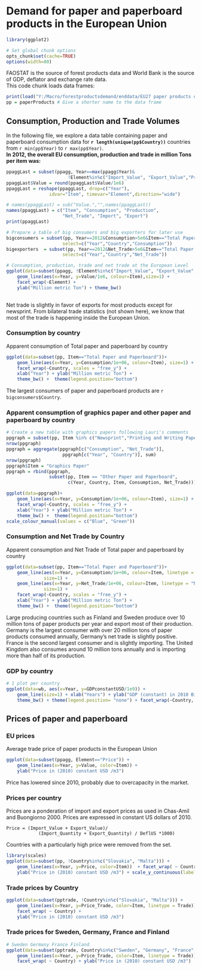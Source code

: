 Demand for paper and paperboard products in the European Union
========================================================
```r
library(ggplot2)

# Set global chunk options
opts_chunk$set(cache=TRUE)
options(width=80)
```

FAOSTAT is the source of forest products data and
World Bank is the source of GDP, deflator and exchange rate data.  
This code chunk loads data frames:
```r
print(load("Y:/Macro/forestproductsdemand/enddata/EU27 paper products demand.rdata"))
pp = paperProducts # Give a shorter name to the data frame
```


Consumption, Production and Trade Volumes
-----------------
In the following file, we explore a data table containing paper and paperboard consumption data for **`r length(unique(pp$Country))`** countries from `r min(pp$Year)` to `r max(pp$Year)`.  
**In 2012, the overall EU consumption, production and trade in million Tons per item was:**
```r

ppaggLast = subset(ppagg, Year==max(ppagg$Year)&
                       !Element%in%c("Import_Value", "Export_Value","Price"))
ppaggLast$Value = round(ppaggLast$Value/1e6)
ppaggLast = reshape(ppaggLast, drop=c("Year"),
                idvar="Item", timevar="Element",direction="wide")

# names(ppaggLast) = sub("Value.","",names(ppaggLast)) 
names(ppaggLast) = c("Item", "Consumption", "Production",
                     "Net_Trade", "Import", "Export")
print(ppaggLast)

# Prepare a table of big consumers and big exporters for later use
bigconsumers = subset(pp, Year==2012&Consumption>5e6&Item=="Total Paper and Paperboard", 
                     select=c("Year","Country","Consumption"))
bigexporters  = subset(pp, Year==2012&Net_Trade>5e6&Item=="Total Paper and Paperboard", 
                     select=c("Year","Country","Net_Trade"))
```


```r
# Consumption, production, trade and net trade at the European Level
ggplot(data=subset(ppagg, !Element%in%c("Import_Value", "Export_Value","Price"))) +  
    geom_line(aes(x=Year, y=Value/1e6, colour=Item),size=1) +
    facet_wrap(~Element) +
    ylab("Million metric Ton") + theme_bw()
 
```
Net trade is slightly in favor of exports for most products except for newsprint. From bilateral trade statistics (not shown here), we know that most of the trade is happening inside the European Union.

### Consumption by country 
Apparent consumption of Total paper and paperboard by country 
```r
ggplot(data=subset(pp, Item=="Total Paper and Paperboard"))+
    geom_line(aes(x=Year, y=Consumption/1e+06, colour=Item), size=1) + 
    facet_wrap(~Country, scales = "free_y") +
    xlab("Year") + ylab("Million metric Ton") + 
    theme_bw() +  theme(legend.position="bottom")
```
The largest consumers of paper and paperboard products are `r bigconsumers$Country`.


### Apparent consumption of graphics paper and other paper and paperboard by country 

```r
# Create a new table with graphics papers following Lauri's comments
ppgraph = subset(pp, Item %in% c("Newsprint","Printing and Writing Paper"))
nrow(ppgraph)
ppgraph = aggregate(ppgraph[c("Consumption", "Net_Trade")],
                     ppgraph[c("Year", "Country")], sum)
nrow(ppgraph)
ppgraph$Item = "Graphics Paper"
ppgraph = rbind(ppgraph, 
                subset(pp, Item == "Other Paper and Paperboard", 
                       c(Year, Country, Item, Consumption, Net_Trade)))

ggplot(data=ppgraph)+
    geom_line(aes(x=Year, y=Consumption/1e+06, colour=Item), size=1) + 
    facet_wrap(~Country, scales = "free_y") +
    xlab("Year") + ylab("Million metric Ton") + 
    theme_bw() +  theme(legend.position="bottom")
scale_colour_manual(values = c("Blue", "Green"))

```

### Consumption and Net Trade by Country
Apparent consumption and Net Trade of Total paper and paperboard by country 
```r
ggplot(data=subset(pp, Item=="Total Paper and Paperboard"))+
    geom_line(aes(x=Year, y=Consumption/1e+06, colour=Item, linetype = "Consumption"), 
              size=1) + 
    geom_line(aes(x=Year, y=Net_Trade/1e+06, colour=Item, linetype = "Net trade"),
              size=1) + 
    facet_wrap(~Country, scales = "free_y") +
    xlab("Year") + ylab("Million metric Ton") + 
    theme_bw() +  theme(legend.position="bottom")
```
Large producing countries such as Finland and Sweden produce over 10 million tons of paper products per year and export most of their production. Germany is the largest consumer with over 20 million tons of paper products consumed annually, Germany's net trade is slightly positive. France is the second largest consumer and is slightly importing. The United Kingdom also consumes around 10 million tons annually and is importing more than half of its production.




### GDP by country
```r
# 1 plot per country
ggplot(data=wb, aes(x=Year, y=GDPconstantUSD/1e9)) +  
    geom_line(size=1) + xlab("Years") + ylab("GDP (constant) in 2010 Billion USD ") +
    theme_bw() + theme(legend.position= "none") + facet_wrap(~Country, scales = "free_y")

```

Prices of paper and paperboard
----------------
### EU prices
Average trade price of paper products in the European Union
```r
ggplot(data=subset(ppagg, Element=="Price")) +
    geom_line(aes(x=Year, y=Value, color=Item)) +
    ylab("Price in (2010) constant USD /m3")
```
Price has lowered since 2010, probably due to overcapacity in the market.

### Prices per country
Prices are a ponderation of import and export prices as used in Chas-Amil and Buongiorno 2000. Prices are expressed in constant US dollars of 2010.
```
Price = (Import_Value + Export_Value)/
            (Import_Quantity + Export_Quantity) / DeflUS *1000)
```
Countries with a particularly high price were removed from the set. 
```r
library(scales)
ggplot(data=subset(pp, !Country%in%c("Slovakia", "Malta"))) +
    geom_line(aes(x=Year, y=Price, color=Item))  + facet_wrap( ~ Country) + 
    ylab("Price in (2010) constant USD /m3") + scale_y_continuous(labels = dollar)

```

### Trade prices by Country
```r
ggplot(data=subset(pptrade, !Country%in%c("Slovakia", "Malta"))) +
    geom_line(aes(x=Year, y=Price_Trade, color=Item, linetype = Trade))+
    facet_wrap( ~ Country) + 
    ylab("Price in (2010) constant USD /m3")
```

### Trade prices for Sweden, Germany, France and Finland
```r
# Sweden Germany France Finland 
ggplot(data=subset(pptrade, Country%in%c("Sweden", "Germany", "France", "Finland"))) +
    geom_line(aes(x=Year, y=Price_Trade, color=Item, linetype = Trade))  + 
    facet_wrap( ~ Country) + ylab("Price in (2010) constant USD /m3")
```

